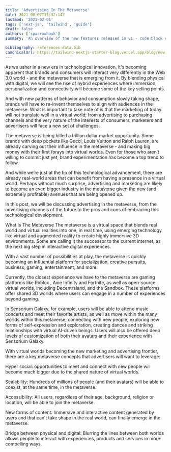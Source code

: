 ```yaml
---
title: 'Advertising In The Metaverse'
date: 2021-08-07T15:32:14Z
lastmod: '2021-02-01'
tags: ['next-js', 'tailwind', 'guide']
draft: false
authors: ['sparrowhawk']
summary: 'An overview of the new features released in v1 - code block copy, multiple authors, frontmatter layout and more'

bibliography: references-data.bib
canonicalUrl: https://tailwind-nextjs-starter-blog.vercel.app/blog/new-features-in-v1/
---
```


As we usher in a new era in technological innovation, it's becoming apparent that brands and consumers will interact very differently in the Web 3.0 world - and the metaverse that is emerging from it. By blending physical with digital, we will see the rise of hybrid experiences where immersion, personalization and connectivity will become some of the key selling points.

And with new patterns of behavior and consumption slowly taking shape, brands will have to re-invent themselves to align with audiences in the metaverse. What is important to take note of is that the marketing of today will not translate well in a virtual world; from advertising to purchasing channels and the very nature of the interests of consumers, marketers and advertisers will face a new set of challenges.

The metaverse is being billed a trillion dollar market opportunity. Some brands with deep pockets like Gucci, Louis Vuitton and Ralph Lauren, are already carving out their influence in the metaverse - and making big money with their first forays into virtual worlds. Even for those who aren’t willing to commit just yet, brand experimentation has become a top trend to follow.

And while we’re just at the tip of this technological advancement, there are already real-world areas that can benefit from having a presence in a virtual world. Perhaps without much surprise, advertising and marketing are likely to become an even bigger industry in the metaverse given the new (and extremely profitable) avenues that are being opened up.

In this post, we will be discussing advertising in the metaverse, from the advertising channels of the future to the pros and cons of embracing this technological development.

What Is The Metaverse
The metaverse is a virtual space that blends real world and virtual realities into one, in real time, using emerging technology like virtual and augmented reality to create highly immersive 3D environments. Some are calling it the successor to the current internet, as the next big step in interactive digital experiences.

With a vast number of possibilities at play, the metaverse is quickly becoming an influential platform for socialization, creative pursuits, business, gaming, entertainment, and more.

Currently, the closest experience we have to the metaverse are gaming platforms like Roblox , Axie Infinity and Fortnite, as well as open-source virtual worlds, including Decentraland, and the Sandbox. These platforms offer shared 3D worlds where users can engage in a number of experiences beyond gaming.

In Sensorium Galaxy, for example, users will be able to attend music concerts and meet their favorite artists, as well as move within the many worlds within this metaverse, connecting with new people, exploring new forms of self-expression and exploration, creating dances and striking relationships with virtual AI-driven beings. Users will also be offered deep levels of customization of both their avatars and their experience with Sensorium Galaxy.

With virtual worlds becoming the new marketing and advertising frontier, there are a key metaverse concepts that advertisers will want to leverage:

Hyper social: opportunities to meet and connect with new people will become much bigger due to the shared nature of virtual worlds.

Scalability: Hundreds of millions of people (and their avatars) will be able to coexist, at the same time, in the metaverse.

Accessibility: All users, regardless of their age, background, religion or location, will be able to join the metaverse.

New forms of content: Immersive and interactive content generated by users and that can’t take shape in the real world, can finally emerge in the metaverse.

Bridge between physical and digital: Blurring the lines between both worlds allows people to interact with experiences, products and services in more compelling ways.
